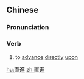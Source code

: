 ==Chinese==
{{zh-forms}}

===Pronunciation===
{{zh-pron
|m=zhíjìn
|cat=v
}}

===Verb===
{{zh-verb}}

# {{lb|zh|literary}} to [[advance]] [[directly]] [[upon]]

[[hu:直進]]
[[zh:直進]]